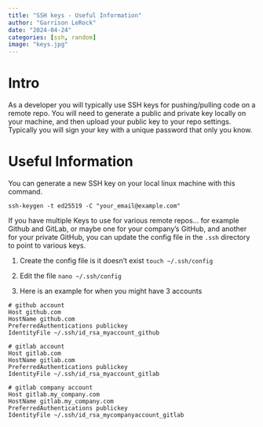 ---
title: "SSH keys - Useful Information"
author: "Garrison LeRock"
date: "2024-04-24"
categories: [ssh, random]
image: "keys.jpg"
---
# Intro
As a developer you will typically use SSH keys for pushing/pulling code on a remote repo.
You will need to generate a public and private key locally on your machine, and then upload your public key to your repo settings.
Typically you will sign your key with a unique password that only you know. 



# Useful Information
You can generate a new SSH key on your local linux machine with this command.

`ssh-keygen -t ed25519 -C "your_email@example.com"`


If you have multiple Keys to use for various remote repos... for example Github and GitLab, or maybe one for your company's GitHub, and another for your private GitHub, you 
can update the config file in the `.ssh` directory to point to various keys. 

1. Create the config file is it doesn't exist
`touch ~/.ssh/config`

2. Edit the file
`nano ~/.ssh/config`

3. Here is an example for when you might have 3 accounts
```
# github account
Host github.com
HostName github.com
PreferredAuthentications publickey
IdentityFile ~/.ssh/id_rsa_myaccount_github

# gitlab account
Host gitlab.com
HostName gitlab.com
PreferredAuthentications publickey
IdentityFile ~/.ssh/id_rsa_myaccount_gitlab

# gitlab company account
Host gitlab.my_company.com
HostName gitlab.my_company.com
PreferredAuthentications publickey
IdentityFile ~/.ssh/id_rsa_mycompanyaccount_gitlab
```